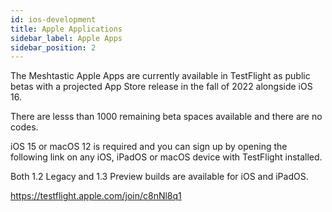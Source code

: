 ```yaml
---
id: ios-development
title: Apple Applications
sidebar_label: Apple Apps
sidebar_position: 2
---
```


The Meshtastic Apple Apps are currently available in TestFlight as public betas with a projected App Store release in the fall of 2022 alongside iOS 16.

There are lesss than 1000 remaining beta spaces available and there are no codes.

iOS 15 or macOS 12 is required and you can sign up by opening the following link on any iOS, iPadOS or macOS device with TestFlight installed.

Both 1.2 Legacy and 1.3 Preview builds are available for iOS and iPadOS.

https://testflight.apple.com/join/c8nNl8q1

